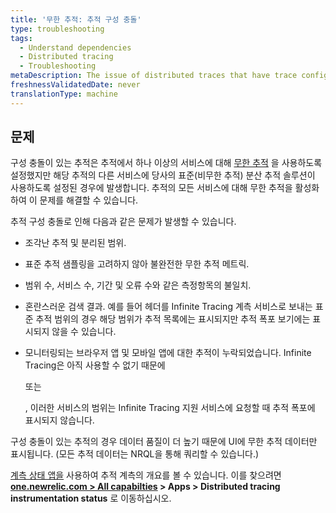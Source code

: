 ```yaml
---
title: '무한 추적: 추적 구성 충돌'
type: troubleshooting
tags:
  - Understand dependencies
  - Distributed tracing
  - Troubleshooting
metaDescription: The issue of distributed traces that have trace configuration conflicts (some services having Infinite Tracing and some have standard tracing).
freshnessValidatedDate: never
translationType: machine
---
```


## 문제

구성 충돌이 있는 추적은 추적에서 하나 이상의 서비스에 대해 [무한 추적](/docs/understand-dependencies/distributed-tracing/infinite-tracing/introduction-infinite-tracing) 을 사용하도록 설정했지만 해당 추적의 다른 서비스에 당사의 표준(비무한 추적) 분산 추적 솔루션이 사용하도록 설정된 경우에 발생합니다. 추적의 모든 서비스에 대해 무한 추적을 활성화하여 이 문제를 해결할 수 있습니다.

추적 구성 충돌로 인해 다음과 같은 문제가 발생할 수 있습니다.

* 조각난 추적 및 분리된 범위.

* 표준 추적 샘플링을 고려하지 않아 불완전한 무한 추적 메트릭.

* 범위 수, 서비스 수, 기간 및 오류 수와 같은 측정항목의 불일치.

* 혼란스러운 검색 결과. 예를 들어 헤더를 Infinite Tracing 계측 서비스로 보내는 표준 추적 범위의 경우 해당 범위가 추적 목록에는 표시되지만 추적 폭포 보기에는 표시되지 않을 수 있습니다.

* 모니터링되는 브라우저 앱 및 모바일 앱에 대한 추적이 누락되었습니다. Infinite Tracing은 아직 사용할 수 없기 때문에

  <InlinePopover type="mobile"/>

  또는

  <InlinePopover type="browser"/>

  , 이러한 서비스의 범위는 Infinite Tracing 지원 서비스에 요청할 때 추적 폭포에 표시되지 않습니다.

구성 충돌이 있는 추적의 경우 데이터 품질이 더 높기 때문에 UI에 무한 추적 데이터만 표시됩니다. (모든 추적 데이터는 NRQL을 통해 쿼리할 수 있습니다.)

[계측 상태 앱을](https://one.newrelic.com/dt-setup-assistant) 사용하여 추적 계측의 개요를 볼 수 있습니다. 이를 찾으려면 **[one.newrelic.com > All capabilties](https://one.newrelic.com/all-capabilities) > Apps > Distributed tracing instrumentation status** 로 이동하십시오.